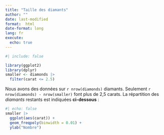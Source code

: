 ```yaml
---
title: "Taille des diamants"
author: ""
date: last-modified
format:  html
date-format: long
lang: fr
execute:
  echo: true
---
```


```r
#| include: false

library(ggplot2)
library(dplyr)
smaller <- diamonds |> 
  filter(carat <= 2.5)
```

Nous avons des données sur  `r nrow(diamonds)` diamants. Seulement 
`r nrow(diamonds) - nrow(smaller)` font plus de 
2,5 carats. La répartition des *diamants* restants est indiquées **ci-dessous** :

```r
#| echo: false
smaller |> 
  ggplot(aes(carat)) + 
  geom_freqpoly(binwidth = 0.01) +
  ylab("Nombre")
```


